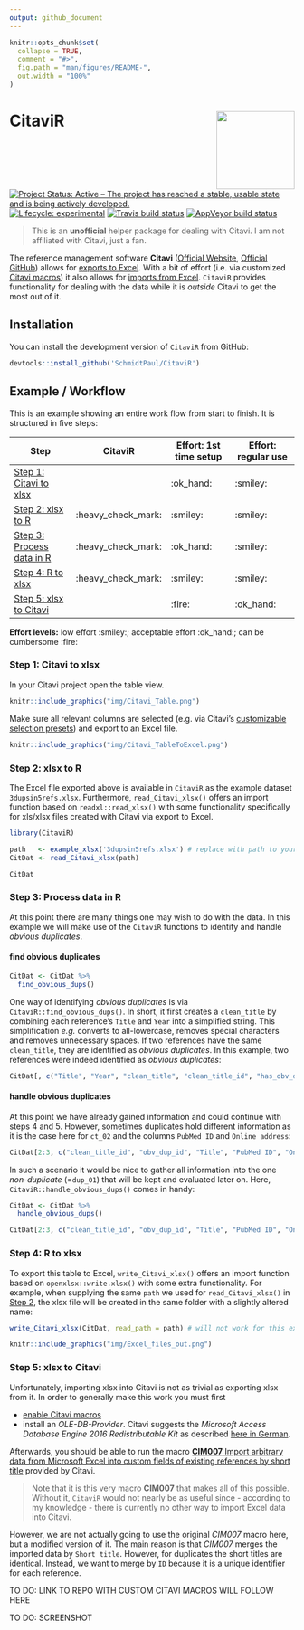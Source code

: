 ```yaml
---
output: github_document
---
```


```r
knitr::opts_chunk$set(
  collapse = TRUE,
  comment = "#>",
  fig.path = "man/figures/README-",
  out.width = "100%"
)
```

# CitaviR <img src='man/figures/logo.png' align="right" height="138" />

<!-- badges: start -->
[![Project Status: Active – The project has reached a stable, usable state and is being actively developed.](https://www.repostatus.org/badges/latest/active.svg)](https://www.repostatus.org/#active)
[![Lifecycle: experimental](https://lifecycle.r-lib.org/articles/figures/lifecycle-experimental.svg)](https://www.tidyverse.org/lifecycle/#experimental)
[![Travis build status](https://travis-ci.com/SchmidtPaul/CitaviR.svg?branch=master)](https://travis-ci.com/SchmidtPaul/CitaviR)
[![AppVeyor build status](https://ci.appveyor.com/api/projects/status/github/SchmidtPaul/CitaviR?branch=master&svg=true)](https://ci.appveyor.com/project/SchmidtPaul/CitaviR)
<!-- badges: end -->

> This is an **unofficial** helper package for dealing with Citavi. I am not affiliated with Citavi, just a fan.

The reference management software **Citavi** ([Official Website](https://www.citavi.com/de), [Official GitHub](https://github.com/Citavi)) allows for [exports to Excel](https://www1.citavi.com/sub/manual6/en/index.html?exporting_to_excel.html). With a bit of effort (i.e. via customized [Citavi macros](https://www1.citavi.com/sub/manual6/en/index.html?add_on_display_macros.html)) it also allows for [imports from Excel](https://github.com/Citavi/Macros/blob/master/CIM%20Import/CIM007%20Import%20arbitrary%20data%20from%20Microsoft%20Excel%20into%20custom%20fields%20of%20existing%20references%20by%20short%20title/readme.de.md). `CitaviR` provides functionality for dealing with the data while it is *outside* Citavi to get the most out of it. 

## Installation

You can install the development version of `CitaviR` from GitHub:

```r
devtools::install_github('SchmidtPaul/CitaviR')
```

## Example / Workflow

This is an example showing an entire work flow from start to finish. It is structured in five steps:

Step | CitaviR | Effort: 1st time setup | Effort: regular use
-|-|-|-
[Step 1: Citavi to xlsx](#step-1-citavi-to-xlsx)       |                    | :ok_hand: | :smiley:
[Step 2: xlsx to R](#step-2-xlsx-to-r)                 | :heavy_check_mark: | :smiley:  | :smiley:
[Step 3: Process data in R](#step-3-process-data-in-r) | :heavy_check_mark: | :ok_hand: | :smiley:
[Step 4: R to xlsx](#step-4-r-to-xlsx)                 | :heavy_check_mark: | :smiley:  | :smiley:
[Step 5: xlsx to Citavi](#step-5-xlsx-to-citavi)       |                    | :fire:    | :ok_hand:

**Effort levels:** low effort :smiley:; acceptable effort :ok_hand:; can be cumbersome :fire: 

### Step 1: Citavi to xlsx

In your Citavi project open the table view.

```r
knitr::include_graphics("img/Citavi_Table.png")
```

Make sure all relevant columns are selected (e.g. via Citavi's [customizable selection presets](https://www1.citavi.com/sub/manual6/en/index.html?referencegridformworkspaceeditor.html)) and export to an Excel file.

```r
knitr::include_graphics("img/Citavi_TableToExcel.png")
```

### Step 2: xlsx to R

The Excel file exported above is available in `CitaviR` as the example dataset `3dupsin5refs.xlsx`. Furthermore, `read_Citavi_xlsx()` offers an import function based on `readxl::read_xlsx()` with some functionality specifically for xls/xlsx files created with Citavi via export to Excel.

```r
library(CitaviR)

path   <- example_xlsx('3dupsin5refs.xlsx') # replace with path to your xlsx file
CitDat <- read_Citavi_xlsx(path)

CitDat
```

### Step 3: Process data in R

At this point there are many things one may wish to do with the data. In this example we will make use of the `CitaviR` functions to identify and handle *obvious duplicates*.

#### find obvious duplicates

```r
CitDat <- CitDat %>% 
  find_obvious_dups()
```

One way of identifying *obvious duplicates* is via `CitaviR::find_obvious_dups()`. In short, it first creates a `clean_title` by combining each reference's `Title` and `Year` into a simplified string. This simplification *e.g.* converts to all-lowercase, removes special characters and removes unnecessary spaces. If two references have the same `clean_title`, they are identified as *obvious duplicates*. In this example, two references were indeed identified as *obvious duplicates*:
 
```r
CitDat[, c("Title", "Year", "clean_title", "clean_title_id", "has_obv_dup", "obv_dup_id")]
```
 
#### handle obvious duplicates 
 
At this point we have already gained information and could continue with steps 4 and 5. However, sometimes duplicates hold different information as it is the case here for `ct_02` and the columns `PubMed ID` and `Online address`:

```r
CitDat[2:3, c("clean_title_id", "obv_dup_id", "Title", "PubMed ID", "Online address")]
```

In such a scenario it would be nice to gather all information into the one *non-duplicate* (=`dup_01`) that will be kept and evaluated later on. Here, `CitaviR::handle_obvious_dups()` comes in handy:

```r
CitDat <- CitDat %>% 
  handle_obvious_dups()

CitDat[2:3, c("clean_title_id", "obv_dup_id", "Title", "PubMed ID", "Online address")]
```

### Step 4: R to xlsx

To export this table to Excel, `write_Citavi_xlsx()` offers an import function based on `openxlsx::write.xlsx()` with some extra functionality. For example, when supplying the same `path` we used for `read_Citavi_xlsx()` in [Step 2](#step-2-xlsx-to-r), the xlsx file will be created in the same folder with a slightly altered name:

```r
write_Citavi_xlsx(CitDat, read_path = path) # will not work for this example dataset
```

```r
knitr::include_graphics("img/Excel_files_out.png")
```

### Step 5: xlsx to Citavi

Unfortunately, importing xlsx into Citavi is not as trivial as exporting xlsx from it. In order to generally make this work you must first

 * [enable Citavi macros](https://www1.citavi.com/sub/manual6/en/index.html?add_on_display_macros.html)
 * install an *OLE-DB-Provider*. Citavi suggests the *Microsoft Access Database Engine 2016 Redistributable Kit* as described [here in German](https://github.com/Citavi/Macros/blob/master/CIM%20Import/CIM007%20Import%20arbitrary%20data%20from%20Microsoft%20Excel%20into%20custom%20fields%20of%20existing%20references%20by%20short%20title/readme.de.md). 

Afterwards, you should be able to run the macro [**CIM007** Import arbitrary data from Microsoft Excel into custom fields of existing references by short title](https://github.com/Citavi/Macros/tree/master/CIM%20Import/CIM007%20Import%20arbitrary%20data%20from%20Microsoft%20Excel%20into%20custom%20fields%20of%20existing%20references%20by%20short%20title) provided by Citavi. 

> Note that it is this very macro **CIM007** that makes all of this possible. Without it, `CitaviR` would not nearly be as useful since - according to my knowledge - there is currently no other way to import Excel data into Citavi.

However, we are not actually going to use the original *CIM007* macro here, but a modified version of it. The main reason is that *CIM007* merges the imported data by `Short title`. However, for duplicates the short titles are identical. Instead, we want to merge by `ID` because it is a unique identifier for each reference.

TO DO: LINK TO REPO WITH CUSTOM CITAVI MACROS WILL FOLLOW HERE

TO DO: SCREENSHOT

